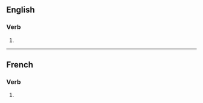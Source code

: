 {{also|simplifiés}}

==English==

===Verb===
{{head|en|verb form}}

# {{en-third-person singular of|simplify}}

----

==French==

===Verb===
{{head|fr|verb form}}

# {{inflection of|fr|simplifier||2|s|pres|ind//sub}}